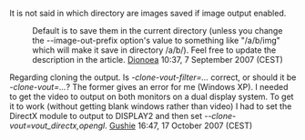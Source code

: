 It is not said in which directory are images saved if image output enabled.
: Default is to save them in the current directory (unless you change the --image-out-prefix option's value to something like "/a/b/img" which will make it save in directory /a/b/). Feel free to update the description in the article. [[User:Dionoea|Dionoea]] 10:37, 7 September 2007 (CEST)

Regarding cloning the output. Is ''-clone-vout-filter=...'' correct, or should it be ''-clone-vout=...''? The former gives an error for me (Windows XP).
I needed to get the video to output on both monitors on a dual display system. To get it to work (without getting blank windows rather than video) I had to set the DirectX module to output to DISPLAY2 and then set  ''--clone-vout=vout_directx,opengl''. [[User:Gushie|Gushie]] 16:47, 17 October 2007 (CEST)